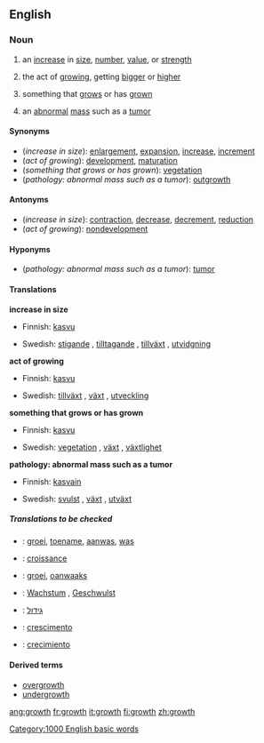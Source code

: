 ==English==

===Noun===
{{en-noun-reg}}

#an [[increase]] in [[size]], [[number]], [[value]], or [[strength]]
#{{biology}} the act of [[growing]], getting [[bigger]] or [[higher]]
#{{biology}} something that [[grow]]s or has [[grown]]
#{{pathology}} an [[abnormal]] [[mass]] such as a [[tumor]]

====Synonyms====
*(''increase in size''): [[enlargement]], [[expansion]], [[increase]], [[increment]]
*(''act of growing''): [[development]], [[maturation]]
*(''something that grows or has grown''): [[vegetation]]
*(''pathology: abnormal mass such as a tumor''): [[outgrowth]]

====Antonyms====
*(''increase in size''): [[contraction]], [[decrease]], [[decrement]], [[reduction]]
*(''act of growing''): [[nondevelopment]]

====Hyponyms====
*(''pathology: abnormal mass such as a tumor''): [[tumor]]

====Translations====
'''increase in size'''
{{top}}
*Finnish: [[kasvu]]
{{mid}}
*Swedish: [[stigande]] {{n}}, [[tilltagande]] {{n}}, [[tillväxt]] {{c}}, [[utvidgning]] {{c}}
{{bottom}}

'''act of growing'''
{{top}}
*Finnish: [[kasvu]]
{{mid}}
*Swedish: [[tillväxt]] {{c}}, [[växt]] {{c}}, [[utveckling]] {{c}}
{{bottom}} 

'''something that grows or has grown'''
{{top}}
*Finnish: [[kasvu]]
{{mid}}
*Swedish: [[vegetation]] {{c}}, [[växt]] {{c}}, [[växtlighet]] {{c}}
{{bottom}}

'''pathology: abnormal mass such as a tumor'''
{{top}}
*Finnish: [[kasvain]]
{{mid}}
*Swedish: [[svulst]] {{c}}, [[växt]] {{c}}, [[utväxt]] {{c}}
{{bottom}}

=====Translations to be checked=====
{{checktrans}}
*{{ttbc|Dutch}}: [[groei]], [[toename]], [[aanwas]], [[was]]
*{{ttbc|French}}: [[croissance]]
*{{ttbc|Frisian}}: [[groei]], [[oanwaaks]]
*{{ttbc|German}}: [[Wachstum]] {{n}}, [[Geschwulst]] {{f}}
*{{ttbc|Hebrew}}: [[גידול]]
*{{ttbc|Portuguese}}: [[crescimento]]
*{{ttbc|Spanish}}: [[crecimiento]]

====Derived terms====
*[[overgrowth]]
*[[undergrowth]]

[[Category:1000 English basic words]]

[[ang:growth]]
[[fr:growth]]
[[it:growth]]
[[fi:growth]]
[[zh:growth]]